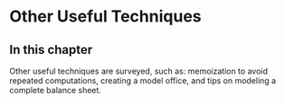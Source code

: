 # Other Useful Techniques

## In this chapter

Other useful techniques are surveyed, such as: memoization to avoid repeated computations, creating a model office, and tips on modeling a complete balance sheet.